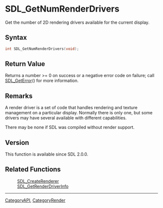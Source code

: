 = SDL_GetNumRenderDrivers =

Get the number of 2D rendering drivers available for the current display.

== Syntax ==

<syntaxhighlight lang='c'>
int SDL_GetNumRenderDrivers(void);
</syntaxhighlight>

== Return Value ==

Returns a number >= 0 on success or a negative error code on failure; call
[[SDL_GetError]]() for more information.

== Remarks ==

A render driver is a set of code that handles rendering and texture
management on a particular display. Normally there is only one, but some
drivers may have several available with different capabilities.

There may be none if SDL was compiled without render support.

== Version ==

This function is available since SDL 2.0.0.

== Related Functions ==

:[[SDL_CreateRenderer]]
:[[SDL_GetRenderDriverInfo]]

----
[[CategoryAPI]], [[CategoryRender]]


